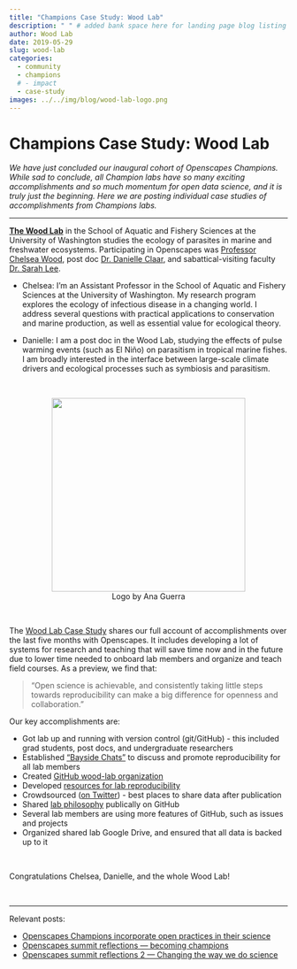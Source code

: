 ```yaml
---
title: "Champions Case Study: Wood Lab"
description: " " # added bank space here for landing page blog listing (will print first few lines of blog if not)
author: Wood Lab
date: 2019-05-29
slug: wood-lab
categories:
  - community
  - champions
  # - impact
  - case-study  
images: ../../img/blog/wood-lab-logo.png  
---
```


# Champions Case Study: Wood Lab 

*We have just concluded our inaugural cohort of Openscapes Champions. While sad to conclude, all Champion labs have so many exciting accomplishments and so much momentum for open data science, and it is truly just the beginning. Here we are posting individual case studies of accomplishments from Champions labs.*

---

[**The Wood Lab**](https://chelsealwood.wordpress.com/) in the School of Aquatic and Fishery Sciences at the University of Washington studies the ecology of parasites in marine and freshwater ecosystems. Participating in Openscapes was [Professor Chelsea Wood](https://chelsealwood.wordpress.com/chelsea/), post doc [Dr. Danielle Claar](https://danielleclaar.weebly.com/), and sabattical-visiting faculty [Dr. Sarah Lee](https://www.depauw.edu/academics/departments-programs/biology/faculty-research-profiles/sarah-lee/).

- Chelsea: I’m an Assistant Professor in the School of Aquatic and Fishery Sciences at the University of Washington. My research program explores the ecology of infectious disease in a changing world. I address several questions with practical applications to conservation and marine production, as well as essential value for ecological theory.

- Danielle: I am a post doc in the Wood Lab, studying the effects of pulse warming events (such as El Niño) on parasitism in tropical marine fishes. I am broadly interested in the interface between large-scale climate drivers and ecological processes such as symbiosis and parasitism.


<br> 

<center>
  <a><img src="/img/blog/wood-lab-logo.png" width="350px"></a>
  <figcaption>Logo by Ana Guerra</figcaption>
</center>

<br> 

The [Wood Lab Case Study](https://docs.google.com/document/d/1SW44etET6qOecOkWEVMlIhTL-5HJ5qpHxaqyHI85Tlg/edit#) shares our full account of accomplishments over the last five months with Openscapes. It includes developing a lot of systems for research and teaching that will save time now and in the future due to lower time needed to onboard lab members and organize and teach field courses. As a preview, we find that: 

> "Open science is achievable, and consistently taking little steps towards reproducibility can make a big difference for openness and collaboration." 

Our key accomplishments are: 

- Got lab up and running with version control (git/GitHub) - this included grad students, post docs, and undergraduate researchers
- Established [“Bayside Chats”](https://docs.google.com/document/d/e/2PACX-1vQEN-hqEIvnddWNdpYdATzZIUgAFFzKzPCLm5ijjSQeViD6E4ExAbHXYyhQSF58SyJQrWR40i6P_h2u/pub) to discuss and promote reproducibility for all lab members
- Created [GitHub wood-lab organization](https://github.com/wood-lab)
- Developed [resources for lab reproducibility](https://github.com/wood-lab/wood-lab-resources)
- Crowdsourced ([on Twitter](https://twitter.com/ClaarDanielle/status/1123291608445636608)) - best places to share data after publication
- Shared [lab philosophy](https://github.com/wood-lab/wood-lab-resources/blob/master/Wood%20Lab%20Philosophy.docx) publically on GitHub
- Several lab members are using more features of GitHub, such as issues and projects
- Organized shared lab Google Drive, and ensured that all data is backed up to it

<br>

Congratulations Chelsea, Danielle, and the whole Wood Lab! 

<br>

---

Relevant posts: 

- [Openscapes Champions incorporate open practices in their science](https://www.openscapes.org/blog/2019/03/27/champions-incorporate-open-science/)
- [Openscapes summit reflections — becoming champions](https://www.openscapes.org/blog/2019/04/08/summit-reflections1/)
- [Openscapes summit reflections 2 — Changing the way we do science](https://www.openscapes.org/blog/2019/04/25/summit-reflections2/)

<br>
